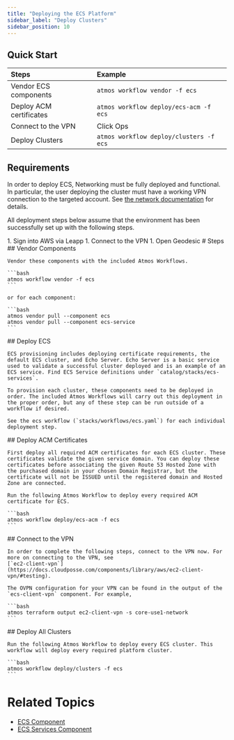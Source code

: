 ```yaml
---
title: "Deploying the ECS Platform"
sidebar_label: "Deploy Clusters"
sidebar_position: 10
---
```


## Quick Start

| Steps                   | Example                                 |
| :---------------------- | :-------------------------------------- |
| Vendor ECS components   | `atmos workflow vendor -f ecs`          |
| Deploy ACM certificates | `atmos workflow deploy/ecs-acm -f ecs`  |
| Connect to the VPN      | Click Ops                               |
| Deploy Clusters         | `atmos workflow deploy/clusters -f ecs` |

## Requirements

In order to deploy ECS, Networking must be fully deployed and functional. In particular, the user deploying the cluster must have a working VPN connection to the targeted account. See [the network documentation](https://docs.cloudposse.com/reference-architecture/setup/network/) for details.

All deployment steps below assume that the environment has been successfully set up with the following steps.

<Steps>
  1. Sign into AWS via Leapp
  1. Connect to the VPN
  1. Open Geodesic
</Steps>

<Steps>
  # Steps

  <Step>
    ## <StepNumber/> Vendor Components

    Vendor these components with the included Atmos Workflows.

    ```bash
    atmos workflow vendor -f ecs
    ```

    or for each component:

    ```bash
    atmos vendor pull --component ecs
    atmos vendor pull --component ecs-service
    ```

  </Step>

  <Step>
    ## <StepNumber/> Deploy ECS

    ECS provisioning includes deploying certificate requirements, the default ECS cluster, and Echo Server. Echo Server is a basic service used to validate a successful cluster deployed and is an example of an ECS service. Find ECS Service definitions under `catalog/stacks/ecs-services`.

    To provision each cluster, these components need to be deployed in order. The included Atmos Workflows will carry out this deployment in the proper order, but any of these step can be run outside of a workflow if desired.

    See the ecs workflow (`stacks/workflows/ecs.yaml`) for each individual deployment step.
  </Step>

  <Step>
    ## <StepNumber/> Deploy ACM Certificates

    First deploy all required ACM certificates for each ECS cluster. These certificates validate the given service domain. You can deploy these certificates before associating the given Route 53 Hosted Zone with the purchased domain in your chosen Domain Registrar, but the certificate will not be ISSUED until the registered domain and Hosted Zone are connected.

    Run the following Atmos Workflow to deploy every required ACM certificate for ECS.

    ```bash
    atmos workflow deploy/ecs-acm -f ecs
    ```

  </Step>

  <Step>
    ## <StepNumber/> Connect to the VPN

    In order to complete the following steps, connect to the VPN now. For more on connecting to the VPN, see
    [`ec2-client-vpn`](https://docs.cloudposse.com/components/library/aws/ec2-client-vpn/#testing).

    The OVPN configuration for your VPN can be found in the output of the `ecs-client-vpn` component. For example,

    ```bash
    atmos terraform output ec2-client-vpn -s core-use1-network
    ```

  </Step>

  <Step>
    ## <StepNumber/> Deploy All Clusters

    Run the following Atmos Workflow to deploy every ECS cluster. This workflow will deploy every required platform cluster.

    ```bash
    atmos workflow deploy/clusters -f ecs
    ```

  </Step>
</Steps>

# Related Topics

- [ECS Component](/components/library/aws/ecs/)
- [ECS Services Component](/components/library/aws/ecs-service/)
